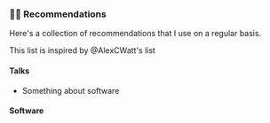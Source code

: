 ### 👍🏽 Recommendations

Here's a collection of recommendations that I use on a regular basis.

This list is inspired by @AlexCWatt's list

#### Talks

- Something about software

#### Software
